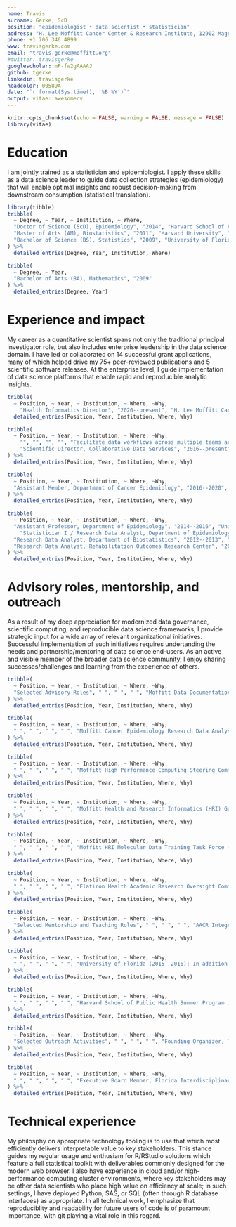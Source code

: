 ```yaml
---
name: Travis  
surname: Gerke, ScD
position: "epidemiologist • data scientist • statistician"
address: "H. Lee Moffitt Cancer Center & Research Institute, 12902 Magnolia Drive, Tampa, FL 33612"
phone: +1 706 346 4899
www: travisgerke.com
email: "travis.gerke@moffitt.org"
#twitter: travisgerke
googlescholar: mP-fw2gAAAAJ
github: tgerke
linkedin: travisgerke
headcolor: 00589A
date: "`r format(Sys.time(), '%B %Y')`"
output: vitae::awesomecv
---
```


```r
knitr::opts_chunk$set(echo = FALSE, warning = FALSE, message = FALSE)
library(vitae)
```

# Education
\emph{Summary:} I am jointly trained as a statistician and epidemiologist. I apply these skills as a data science leader to guide data collection strategies (epidemiology) that will enable optimal insights and robust decision-making from downstream consumption (statistical translation).

```r
library(tibble)
tribble(
  ~ Degree, ~ Year, ~ Institution, ~ Where,
  "Doctor of Science (ScD), Epidemiology", "2014", "Harvard School of Public Health", "Boston, MA",
  "Master of Arts (AM), Biostatistics", "2011", "Harvard University", "Cambridge, MA",
  "Bachelor of Science (BS), Statistics", "2009", "University of Florida", "Gainesville, FL"
) %>% 
  detailed_entries(Degree, Year, Institution, Where)
```

\vspace{-.7cm}
```r
tribble(
  ~ Degree, ~ Year,
  "Bachelor of Arts (BA), Mathematics", "2009"
) %>% 
  detailed_entries(Degree, Year)
```

# Experience and impact
\emph{Summary:} My career as a quantitative scientist spans not only the traditional principal investigator role, but also includes enterprise leadership in the data science domain. I have led or collaborated on 14 successful grant applications, many of which helped drive my 75+ peer-reviewed publications and 5 scientific software releases. At the enterprise level, I guide implementation of data science platforms that enable rapid and reproducible analytic insights.

```r
tribble(
  ~ Position, ~ Year, ~ Institution, ~ Where, ~Why,
    "Health Informatics Director", "2020--present", "H. Lee Moffitt Cancer Center & Research Institute", "Tampa, FL", "Create value for Moffitt data consumers as the agile product owner of cloud-based data marts (AWS/Snowflake) and associated informatics tools (RStudio/Python/Shiny) designed meet the clinical, research, and operational analytics needs of Moffitt’s faculty and administration") %>% 
  detailed_entries(Position, Year, Institution, Where, Why)
```

\vspace{-1.1cm}
```r
tribble(
  ~ Position, ~ Year, ~ Institution, ~ Where, ~Why,
    "", "", "", "", "Facilitate data workflows across multiple teams around the Center, and provide the foundation for predictive analytics and data sharing partnerships",
    "Scientific Director, Collaborative Data Services", "2016--present", "", "", "Provide scientific and technical leadership for Moffitt's research data provisioning hub. Key initiatives include: (i) transition a traditionally Excel-based data group to modern R frameworks with git versioning; (ii) enhance interfacing with biostatistics/bioinformatics end-users to deliver analytically-ready data"
) %>% 
  detailed_entries(Position, Year, Institution, Where, Why)
```

\vspace{-.5cm}
```r
tribble(
  ~ Position, ~ Year, ~ Institution, ~ Where, ~Why,
  "Assistant Member, Department of Cancer Epidemiology", "2016--2020", "", "", "Direct academic research lab with emphasis in: (i) developing modernized data science workflows for molecular epidemiology research; (ii) causal inference for decision science and real world evidence studies; (iii) reproducible data science frameworks"
) %>% 
  detailed_entries(Position, Year, Institution, Where, Why)
```

\vspace{-.5cm}
```r
tribble(
  ~ Position, ~ Year, ~ Institution, ~ Where, ~Why,
  "Assistant Professor, Department of Epidemiology", "2014--2016", "University of Florida", "Gainesville, FL", "Direct research lab with emphasis in: (i) machine learning in studies of gene expression; (ii) methods for high-dimensional data reduction",
    "Statistician I / Research Data Analyst, Department of Epidemiology", "2011--2014", "Harvard School of Public Health", "Boston, MA", "As lead statistician in an epidemiology lab, ensure appropriate application of statistical methods and provide accompanying mentorship of students/postdocs as needed; as research data analyst, assist with manuscript and grant development",
  "Research Data Analyst, Department of Biostatistics", "2012--2013", "Dana-Farber Cancer Institute", "Boston, MA", "Lead Python developer in a collaboration with the Google Earth team to estimate public health impacts of global glacier retreat",
  "Research Data Analyst, Rehabilitation Outcomes Research Center", "2008--2009", "Department of Veterans Affairs", "Gainesville, FL", "Perform SAS-based econometric health-care delivery analyses",  
) %>% 
  detailed_entries(Position, Year, Institution, Where, Why)
```

\newpage

# Advisory roles, mentorship, and outreach
\emph{Summary:} As a result of my deep appreciation for modernized data governance, scientific computing, and reproducible data science frameworks, I provide strategic input for a wide array of relevant organizational initiatives. Successful implementation of such initiatives requires undertanding the needs and partnership/mentoring of data science end-users. As an active and visible member of the broader data science community, I enjoy sharing successes/challenges and learning from the experience of others.

```r
tribble(
  ~ Position, ~ Year, ~ Institution, ~ Where, ~Why,
  "Selected Advisory Roles", " ", " ", " ", "Moffitt Data Documentation and Management Best Practices Task Force (Member): The goal of this task force was to establish and communicate institutional best practices for preserving and documenting research-generated data"
) %>% 
  detailed_entries(Position, Year, Institution, Where, Why)
```

\vspace{-1.1cm}
```r
tribble(
  ~ Position, ~ Year, ~ Institution, ~ Where, ~Why,
  " ", " ", " ", " ", "Moffitt Cancer Epidemiology Research Data Analyst Task Force (Chair): The goal of this task force was to modernize the research data analyst job ladder to align with data science job seekers, both with respect to search criteria and salary expectations"
) %>% 
  detailed_entries(Position, Year, Institution, Where, Why)
```

\vspace{-1.1cm}
```r
tribble(
  ~ Position, ~ Year, ~ Institution, ~ Where, ~Why,
  " ", " ", " ", " ", "Moffitt High Performance Computing Steering Committee (Member): This committee ensures that services and technology stack offered by the Moffitt compute cluster meet the evolving needs of research end-users"
) %>% 
  detailed_entries(Position, Year, Institution, Where, Why)
```

\vspace{-1.1cm}
```r
tribble(
  ~ Position, ~ Year, ~ Institution, ~ Where, ~Why,
  " ", " ", " ", " ", "Moffitt Health and Research Informatics (HRI) Governance Committee (Member): This committee provides guidance and decision-making for HRI-related activities, and aims to build trust in the institution’s high quality data assets by establishing shared understanding through data availability, quality, and usability"
) %>% 
  detailed_entries(Position, Year, Institution, Where, Why)
```

\vspace{-1.1cm}
```r
tribble(
  ~ Position, ~ Year, ~ Institution, ~ Where, ~Why,
  " ", " ", " ", " ", "Moffitt HRI Molecular Data Training Task Force (Member): This task force facilitates researcher querying of Oracle-based molecular data by designing and implementing a training program for appropriate data science team members"
) %>% 
  detailed_entries(Position, Year, Institution, Where, Why)
```

\vspace{-1.1cm}
```r
tribble(
  ~ Position, ~ Year, ~ Institution, ~ Where, ~Why,
  " ", " ", " ", " ", "Flatiron Health Academic Research Oversight Committee (Member): This committee provides guidance on how to best use Flatiron national data to advance academic research and identify opportunities for collaboration across sites"
) %>% 
  detailed_entries(Position, Year, Institution, Where, Why)
```

\vspace{-.2cm}
```r
tribble(
  ~ Position, ~ Year, ~ Institution, ~ Where, ~Why,
  "Selected Mentorship and Teaching Roles", " ", " ", " ", "AACR Integrative Molecular Epidemiology Workshop (annual faculty member, 2017--present): At this workshop delivered to postdocs/early career faculty, I teach sections on effective use of big data resources and predictive modeling/machine learning"
) %>% 
  detailed_entries(Position, Year, Institution, Where, Why)
```

\vspace{-1.1cm}
```r
tribble(
  ~ Position, ~ Year, ~ Institution, ~ Where, ~Why,
  " ", " ", " ", " ", "University of Florida (2015--2016): In addition to formally mentoring 8 graduate students on thesis/dissertation committees, I designed and taught graduate courses focused on (i) measurement and data capture in health outcomes research and (ii) introductory causal inference"
) %>% 
  detailed_entries(Position, Year, Institution, Where, Why)
```

\vspace{-1.1cm}
```r
tribble(
  ~ Position, ~ Year, ~ Institution, ~ Where, ~Why,
  " ", " ", " ", " ", "Harvard School of Public Health Summer Program in Epidemiology, Introduction to Biostatistics and Statistical Programming (2013): I designed and taught an 8 week course which focused on using the R language to implement common biostatistical methods"
) %>% 
  detailed_entries(Position, Year, Institution, Where, Why)
```

\vspace{-.2cm}
```r
tribble(
  ~ Position, ~ Year, ~ Institution, ~ Where, ~Why,
  "Selected Outreach Activities", " ", " ", " ", "Founding Organizer, Tampa Bay R Users Group: Founded in 2017, this data science group has grown to over 500 members, and meets monthly to discuss the introductory topics through state of the art in R programming"
) %>% 
  detailed_entries(Position, Year, Institution, Where, Why)
```

\vspace{-1.1cm}
```r
tribble(
  ~ Position, ~ Year, ~ Institution, ~ Where, ~Why,
  " ", " ", " ", " ", "Executive Board Member, Florida Interdisciplinary Data Sciences Consortium (2019--present): Provides a forum to advance interdisciplinary data science expertise and training to students, the USF community, and the state; features a biweekly seminar series and short courses/workshops"
) %>% 
  detailed_entries(Position, Year, Institution, Where, Why)
```

# Technical experience
\emph{Summary:} My philosphy on appropriate technology tooling is to use that which most efficiently delivers interpretable value to key stakeholders. This stance guides my regular usage and enthusiam for R/RStudio solutions which feature a full statistical toolkit with deliverables commonly designed for the modern web browser. I also have experience in cloud and/or high-performance computing cluster environments, where key stakeholders may be other data scientists who place high value on efficiency at scale; in such settings, I have deployed Python, SAS, or SQL (often through R database interfaces) as appropriate. In all technical work, I emphasize that reproduciblity and readability for future users of code is of paramount importance, with git playing a vital role in this regard.

\begin{center}•\hspace{.5em} R/R Markdown/Shiny \hspace{.5em}•\hspace{.5em} Python \hspace{.5em}•\hspace{.5em} Snowflake \hspace{.5em}•\hspace{.5em} SQL \hspace{.5em}•\hspace{.5em} SAS \hspace{.5em}•\hspace{.5em} git/GitHub \hspace{.5em}•\hspace{.5em} \LaTeX \hspace{.5em}•\end{center}
 
<!--
```r
tribble(
  ~Year, ~Type, ~Desc,
  1903, "Physics", "Awarded for her work on radioactivity with Pierre Curie and Henri Becquerel",
  1911, "Chemistry", "Awarded for the discovery of radium and polonium"
) %>% 
  brief_entries(
    glue::glue("Nobel Prize in {Type}"),
    Year, 
    Desc
  )
```
-->

<!--
# Publications

```r
scholar::get_publications("mP-fw2gAAAAJ&") %>% 
  filter(cites > 30) %>% 
  distinct(title, .keep_all = TRUE) %>%
  transmute(bibtype = "Article", author = as.character(author),
            title = as.character(title),
            journaltitle = as.character(journal), year, key = dplyr::row_number()) %>% 
  RefManageR::as.BibEntry() %>% 
  RefManageR::WriteBib("gerke.bib")

bibliography_entries("gerke.bib")
```
-->
